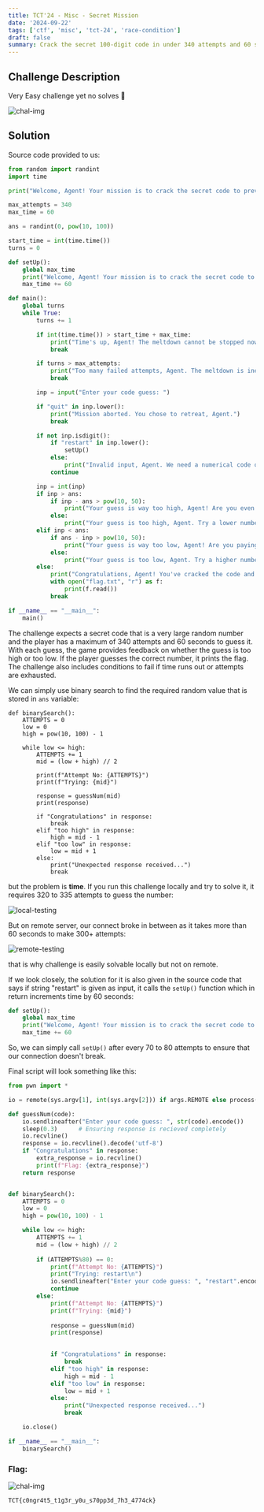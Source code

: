 ```yaml
---
title: TCT'24 - Misc - Secret Mission
date: '2024-09-22'
tags: ['ctf', 'misc', 'tct-24', 'race-condition']
draft: false
summary: Crack the secret 100-digit code in under 340 attempts and 60 seconds to prevent a nuclear meltdown.
---
```


## Challenge Description

Very Easy challenge yet no solves 🫠

![chal-img](/static/writeups/tct-2024/misc/secret-mission/chal_img.png)

## Solution

Source code provided to us:

```python:main.py
from random import randint
import time

print("Welcome, Agent! Your mission is to crack the secret code to prevent a nuclear meltdown.")

max_attempts = 340
max_time = 60

ans = randint(0, pow(10, 100))

start_time = int(time.time())
turns = 0

def setUp():
    global max_time
    print("Welcome, Agent! Your mission is to crack the secret code to prevent a nuclear meltdown.")
    max_time += 60

def main():
    global turns
    while True:
        turns += 1

        if int(time.time()) > start_time + max_time:
            print("Time's up, Agent! The meltdown cannot be stopped now!")
            break

        if turns > max_attempts:
            print("Too many failed attempts, Agent. The meltdown is inevitable now.")
            break

        inp = input("Enter your code guess: ")

        if "quit" in inp.lower():
            print("Mission aborted. You chose to retreat, Agent.")
            break

        if not inp.isdigit():
            if "restart" in inp.lower():
                setUp()
            else:
                print("Invalid input, Agent. We need a numerical code or maybe you can just restart and try again 😉")
            continue

        inp = int(inp)
        if inp > ans:
            if inp - ans > pow(10, 50):
                print("Your guess is way too high, Agent! Are you even trying?")
            else:
                print("Your guess is too high, Agent. Try a lower number.")
        elif inp < ans:
            if ans - inp > pow(10, 50):
                print("Your guess is way too low, Agent! Are you paying attention?")
            else:
                print("Your guess is too low, Agent. Try a higher number.")
        else:
            print("Congratulations, Agent! You've cracked the code and saved the world!")
            with open("flag.txt", "r") as f:
                print(f.read())
            break

if __name__ == "__main__":
    main()
```

The challenge expects a secret code that is a very large random number and the player has a maximum of 340 attempts and 60 seconds to guess it. With each guess, the game provides feedback on whether the guess is too high or too low. If the player guesses the correct number, it prints the flag. The challenge also includes conditions to fail if time runs out or attempts are exhausted.

We can simply use binary search to find the required random value that is stored in `ans` variable:

```python:binary-search-func
def binarySearch():
    ATTEMPTS = 0
    low = 0
    high = pow(10, 100) - 1

    while low <= high:
        ATTEMPTS += 1
        mid = (low + high) // 2

        print(f"Attempt No: {ATTEMPTS}")
        print(f"Trying: {mid}")
        
        response = guessNum(mid)
        print(response)

        if "Congratulations" in response:
            break
        elif "too high" in response:
            high = mid - 1
        elif "too low" in response:
            low = mid + 1
        else:
            print("Unexpected response received...")
            break
```

but the problem is **time**. If you run this challenge locally and try to solve it, it requires 320 to 335 attempts to guess the number:

![local-testing](/static/writeups/tct-2024/misc/secret-mission/img_1.png)

But on remote server, our connect broke in between as it takes more than 60 seconds to make 300+ attempts:

![remote-testing](/static/writeups/tct-2024/misc/secret-mission/img_2.png)

that is why challenge is easily solvable locally but not on remote. 

If we look closely, the solution for it is also given in the source code that says if string "restart" is given as input, it calls the `setUp()` function which in return increments time by 60 seconds:

```python
def setUp():
    global max_time
    print("Welcome, Agent! Your mission is to crack the secret code to prevent a nuclear meltdown.")
    max_time += 60
```

So, we can simply call `setUp()` after every 70 to 80 attempts to ensure that our connection doesn't break.

Final script will look something like this:

```python:solve.py
from pwn import *

io = remote(sys.argv[1], int(sys.argv[2])) if args.REMOTE else process(['python3', 'main.py'])

def guessNum(code):
    io.sendlineafter("Enter your code guess: ", str(code).encode())
    sleep(0.3)      # Ensuring response is recieved completely
    io.recvline()
    response = io.recvline().decode('utf-8')
    if "Congratulations" in response:
        extra_response = io.recvline()
        print(f"Flag: {extra_response}")
    return response


def binarySearch():
    ATTEMPTS = 0
    low = 0
    high = pow(10, 100) - 1

    while low <= high:
        ATTEMPTS += 1
        mid = (low + high) // 2
        
        if (ATTEMPTS%80) == 0:
            print(f"Attempt No: {ATTEMPTS}")
            print("Trying: restart\n")
            io.sendlineafter("Enter your code guess: ", "restart".encode())
            continue
        else:
            print(f"Attempt No: {ATTEMPTS}")
            print(f"Trying: {mid}")
            
            response = guessNum(mid)
            print(response)

            
            if "Congratulations" in response:
                break
            elif "too high" in response:
                high = mid - 1
            elif "too low" in response:
                low = mid + 1
            else:
                print("Unexpected response received...")
                break

    io.close()

if __name__ == "__main__":
    binarySearch()
```

### Flag:

![chal-img](/static/writeups/tct-2024/misc/secret-mission/flag.png)

```
TCT{c0ngr4t5_t1g3r_y0u_s70pp3d_7h3_4774ck}
```
